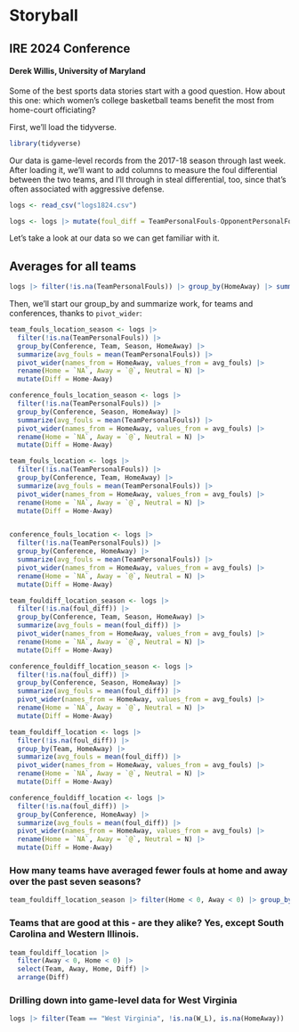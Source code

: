 # Storyball
## IRE 2024 Conference
#### Derek Willis, University of Maryland

Some of the best sports data stories start with a good question. How about this one: which women's college basketball teams benefit the most from home-court officiating?

First, we'll load the tidyverse.

```r
library(tidyverse)
```

Our data is game-level records from the 2017-18 season through last week. After loading it, we'll want to add columns to measure the foul differential between the two teams, and I'll through in steal differential, too, since that's often associated with aggressive defense.

```r
logs <- read_csv("logs1824.csv")

logs <- logs |> mutate(foul_diff = TeamPersonalFouls-OpponentPersonalFouls, steal_diff = TeamSteals- OpponentSteals, turnover_diff = TeamTurnovers- OpponentTurnovers)
```

Let's take a look at our data so we can get familiar with it.

## Averages for all teams

```r
logs |> filter(!is.na(TeamPersonalFouls)) |> group_by(HomeAway) |> summarize(avg_fouls = mean(TeamPersonalFouls))
```

Then, we'll start our group_by and summarize work, for teams and conferences, thanks to `pivot_wider`:

```r

team_fouls_location_season <- logs |> 
  filter(!is.na(TeamPersonalFouls)) |> 
  group_by(Conference, Team, Season, HomeAway) |> 
  summarize(avg_fouls = mean(TeamPersonalFouls)) |> 
  pivot_wider(names_from = HomeAway, values_from = avg_fouls) |> 
  rename(Home = `NA`, Away = `@`, Neutral = N) |> 
  mutate(Diff = Home-Away)

conference_fouls_location_season <- logs |> 
  filter(!is.na(TeamPersonalFouls)) |> 
  group_by(Conference, Season, HomeAway) |> 
  summarize(avg_fouls = mean(TeamPersonalFouls)) |> 
  pivot_wider(names_from = HomeAway, values_from = avg_fouls) |> 
  rename(Home = `NA`, Away = `@`, Neutral = N) |> 
  mutate(Diff = Home-Away)

team_fouls_location <- logs |> 
  filter(!is.na(TeamPersonalFouls)) |> 
  group_by(Conference, Team, HomeAway) |> 
  summarize(avg_fouls = mean(TeamPersonalFouls)) |> 
  pivot_wider(names_from = HomeAway, values_from = avg_fouls) |> 
  rename(Home = `NA`, Away = `@`, Neutral = N) |> 
  mutate(Diff = Home-Away)


conference_fouls_location <- logs |> 
  filter(!is.na(TeamPersonalFouls)) |> 
  group_by(Conference, HomeAway) |> 
  summarize(avg_fouls = mean(TeamPersonalFouls)) |> 
  pivot_wider(names_from = HomeAway, values_from = avg_fouls) |> 
  rename(Home = `NA`, Away = `@`, Neutral = N) |> 
  mutate(Diff = Home-Away)

team_fouldiff_location_season <- logs |> 
  filter(!is.na(foul_diff)) |> 
  group_by(Conference, Team, Season, HomeAway) |> 
  summarize(avg_fouls = mean(foul_diff)) |> 
  pivot_wider(names_from = HomeAway, values_from = avg_fouls) |> 
  rename(Home = `NA`, Away = `@`, Neutral = N) |> 
  mutate(Diff = Home-Away)

conference_fouldiff_location_season <- logs |> 
  filter(!is.na(foul_diff)) |> 
  group_by(Conference, Season, HomeAway) |> 
  summarize(avg_fouls = mean(foul_diff)) |> 
  pivot_wider(names_from = HomeAway, values_from = avg_fouls) |> 
  rename(Home = `NA`, Away = `@`, Neutral = N) |> 
  mutate(Diff = Home-Away)

team_fouldiff_location <- logs |> 
  filter(!is.na(foul_diff)) |> 
  group_by(Team, HomeAway) |> 
  summarize(avg_fouls = mean(foul_diff)) |> 
  pivot_wider(names_from = HomeAway, values_from = avg_fouls) |> 
  rename(Home = `NA`, Away = `@`, Neutral = N) |> 
  mutate(Diff = Home-Away)

conference_fouldiff_location <- logs |> 
  filter(!is.na(foul_diff)) |> 
  group_by(Conference, HomeAway) |> 
  summarize(avg_fouls = mean(foul_diff)) |> 
  pivot_wider(names_from = HomeAway, values_from = avg_fouls) |> 
  rename(Home = `NA`, Away = `@`, Neutral = N) |> 
  mutate(Diff = Home-Away)
```

### How many teams have averaged fewer fouls at home and away over the past seven seasons?

```r
team_fouldiff_location_season |> filter(Home < 0, Away < 0) |> group_by(Team) |> summarize(count = n()) |> arrange(desc(count))
```

### Teams that are good at this - are they alike? Yes, except South Carolina and Western Illinois.

```r
team_fouldiff_location |> 
  filter(Away < 0, Home < 0) |> 
  select(Team, Away, Home, Diff) |> 
  arrange(Diff)
```

### Drilling down into game-level data for West Virginia

```r
logs |> filter(Team == "West Virginia", !is.na(W_L), is.na(HomeAway)) |>  select(Season, Date, Opponent, W_L, foul_diff, steal_diff, turnover_diff) |>  arrange(desc(Date)) |> distinct()
```
